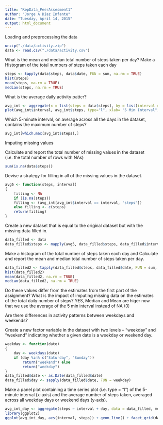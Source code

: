 ```yaml
---
title: "RepData_PeerAssesment1"
author: "Jorge A Diaz Infante"
date: "Tuesday, April 14, 2015"
output: html_document
---
```


Loading and preprocessing the data
```r
unzip("./data/activity.zip")
data <- read.csv("./data/activity.csv")
```

What is the mean and median total number of steps taken per day? 
Make a Histogram of the total numbers of steps taken each day
```r
steps <- tapply(data$steps, data$date, FUN = sum, na.rm = TRUE)
hist(steps)
mean(steps, na.rm = TRUE)
median(steps, na.rm = TRUE)
```

What is the average daily activity patter?
```r
avg_int <- aggregate(x = list(steps = data$steps), by = list(interval = data$interval), FUN = mean, na.rm = TRUE)
plot(avg_int$interval, avg_int$steps, type="l", xlab= "5 Min Interval", ylab= "Avg of Steps")
```


Which 5-minute interval, on average across all the days in the dataset, contains the maximum number of steps?
```r
avg_int[which.max(avg_int$steps),]
```

Imputing missing values

Calculate and report the total number of missing values in the dataset (i.e. the total number of rows with NAs)
```r
sum(is.na(data$steps))
```

Devise a strategy for filling in all of the missing values in the dataset. 
```r
avg5 <- function(steps, interval) 
{
    filling <- NA
    if (is.na(steps)) 
    filling <- (avg_int[avg_int$interval == interval, "steps"])   
    else filling <- c(steps) 
    return(filling)
}
```

Create a new dataset that is equal to the original dataset but with the missing data filled in.
```r
data_filled <- data
data_filled$steps <- mapply(avg5, data_filled$steps, data_filled$interval)
```

Make a histogram of the total number of steps taken each day and Calculate and report the mean and median total number of steps taken per day.

```r
data_filled2 <- tapply(data_filled$steps, data_filled$date, FUN = sum, na.rm = TRUE)
hist(data_filled2)
mean(data_filled2, na.rm = TRUE)
median(data_filled2, na.rm = TRUE)
```

Do these values differ from the estimates from the first part of the assignment? What is the impact of imputing missing data on the estimates of the total daily number of steps? YES, Median and Mean are higer now that we use the average of the 5 min interval instead of NA (0)


Are there differences in activity patterns between weekdays and weekends?


Create a new factor variable in the dataset with two levels -- "weekday" and "weekend" indicating whether a given date is a weekday or weekend day.

```r
weekday <- function(date) 
{
    day <- weekdays(date)
    if (day %in% c("Saturday", "Sunday")) 
        return("weekend") else  
        return("weekday") 
}
data_filled$date <- as.Date(data_filled$date)
data_filled$day <- sapply(data_filled$date, FUN = weekday)
```

Make a panel plot containing a time series plot (i.e. type = "l") of the 5-minute interval (x-axis) and the average number of steps taken, averaged across all weekday days or weekend days (y-axis).

```r
avg_int_day <- aggregate(steps ~ interval + day, data = data_filled, mean)
library(ggplot2)
ggplot(avg_int_day, aes(interval, steps)) + geom_line() + facet_grid(day ~ .) + xlab("5 Min Interval") + ylab("Steps")
```




